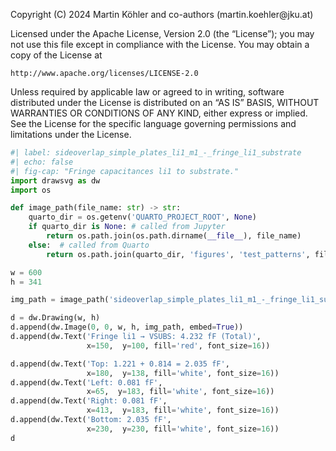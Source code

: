 ::: {.content-hidden}
Copyright (C) 2024 Martin Köhler and co-authors (martin.koehler@jku.at)

Licensed under the Apache License, Version 2.0 (the "License");
you may not use this file except in compliance with the License.
You may obtain a copy of the License at

    http://www.apache.org/licenses/LICENSE-2.0

Unless required by applicable law or agreed to in writing, software
distributed under the License is distributed on an "AS IS" BASIS,
WITHOUT WARRANTIES OR CONDITIONS OF ANY KIND, either express or implied.
See the License for the specific language governing permissions and
limitations under the License.
:::

```python
#| label: sideoverlap_simple_plates_li1_m1_-_fringe_li1_substrate
#| echo: false
#| fig-cap: "Fringe capacitances li1 to substrate."
import drawsvg as dw
import os

def image_path(file_name: str) -> str:
    quarto_dir = os.getenv('QUARTO_PROJECT_ROOT', None)
    if quarto_dir is None: # called from Jupyter
        return os.path.join(os.path.dirname(__file__), file_name)
    else:  # called from Quarto
        return os.path.join(quarto_dir, 'figures', 'test_patterns', file_name)

w = 600
h = 341

img_path = image_path('sideoverlap_simple_plates_li1_m1_-_fringe_li1_substrate.png')

d = dw.Drawing(w, h)
d.append(dw.Image(0, 0, w, h, img_path, embed=True))
d.append(dw.Text('Fringe li1 → VSUBS: 4.232 fF (Total)',
                 x=150,  y=100, fill='red', font_size=16))

d.append(dw.Text('Top: 1.221 + 0.814 = 2.035 fF', 
                 x=180,  y=138, fill='white', font_size=16))
d.append(dw.Text('Left: 0.081 fF',
                 x=65,  y=183, fill='white', font_size=16))                 
d.append(dw.Text('Right: 0.081 fF', 
                 x=413,  y=183, fill='white', font_size=16))                 
d.append(dw.Text('Bottom: 2.035 fF',
                 x=230,  y=230, fill='white', font_size=16))                 
d
```
